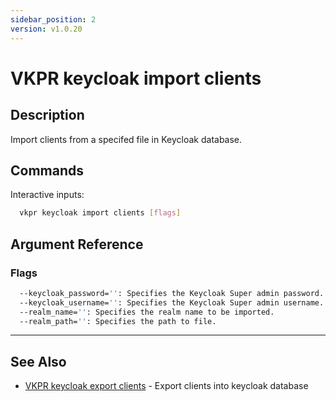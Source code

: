 ```yaml
---
sidebar_position: 2
version: v1.0.20
---
```


# VKPR keycloak import clients

## Description

Import clients from a specifed file in Keycloak database.

## Commands

Interactive inputs:

```bash
  vkpr keycloak import clients [flags]
```

## Argument Reference

### Flags

```sh
  --keycloak_password='': Specifies the Keycloak Super admin password.
  --keycloak_username='': Specifies the Keycloak Super admin username.
  --realm_name='': Specifies the realm name to be imported.
  --realm_path='': Specifies the path to file.
```

---

## See Also

- [VKPR keycloak export clients](/docs/commands/keycloak/export/vkpr_keycloak_export_clients) - Export clients into keycloak database

